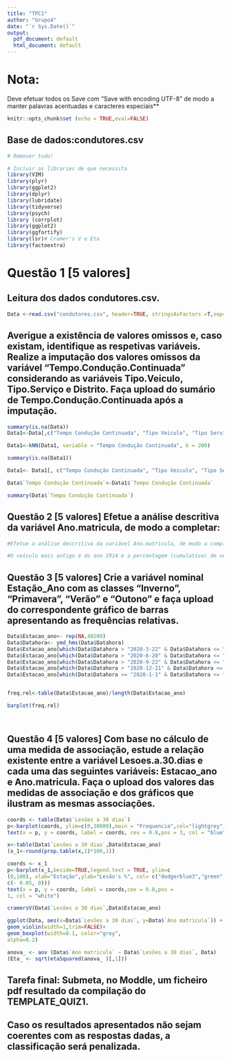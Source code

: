 ```yaml
---
title: "TPC1"
author: "Grupo4"
date: "`r Sys.Date()`"
output:
  pdf_document: default
  html_document: default
---
```


# Nota:
Deve efetuar todos os Save com "Save with encoding UTF-8" de modo a manter palavras acentuadas e caracteres especiais**

``` r
knitr::opts_chunk$set (echo = TRUE,eval=FALSE) 
```

## Base de dados:condutores.csv
```r
# Remover tudo!

# Incluir as libraries de que necessita
library(VIM)
library(plyr)
library(ggplot2)
library(dplyr)
library(lubridate)
library(tidyverse)
library(psych)
library (corrplot)
library(ggplot2)
library(ggfortify)
library(lsr)# Cramer's V e Eta
library(factoextra)
```
# Questão 1 [5 valores] 

## Leitura dos dados condutores.csv.

```r
Data <-read.csv("condutores.csv", header=TRUE, stringsAsFactors =T,sep=",",dec=",",check.names=F,na.strings=c("NA","NÃO DEFINIDO"),fileEncoding = "UTF-8")

```
## Averigue a existência de valores omissos e, caso existam, identifique as respetivas variáveis. Realize a imputação dos valores omissos da variável "Tempo.Condução.Continuada" considerando as variáveis Tipo.Veiculo, Tipo.Serviço e Distrito. Faça upload do sumário de Tempo.Condução.Continuada após a imputação.

```r
summary(is.na(Data))
Data1<-Data[,c("Tempo Condução Continuada", "Tipo Veiculo", "Tipo Serviço", "Distrito")]

Data1<-kNN(Data1, variable = "Tempo Condução Continuada", k = 200)

summary(is.na(Data1))

Data1<- Data1[, c("Tempo Condução Continuada", "Tipo Veiculo", "Tipo Serviço", "Distrito")]

Data$`Tempo Condução Continuada`<-Data1$`Tempo Condução Continuada`
```
```r
summary(Data$`Tempo Condução Continuada`)
```

## Questão 2 [5 valores] Efetue a análise descritiva da variável Ano.matricula, de modo a completar:

```r

#Efetue a análise descritiva da variável Ano.matricula, de modo a completar:

#O veículo mais antigo é do ano 1914 e a percentagem (cumulativa) de veículos com ano de matrícula inferior ou igual a 2007 é 51,5%(percentagem com uma casa decimal); os veículos com ano de matrícula inferior a 1977 (indique o ano) podem ser considerados outliers.  Considerando o ano de 2020 para o cálculo da idade dos veículos, observa-se que 25% dos veículos têm menos de 7 anos. 

```
## Questão 3 [5 valores] Crie a variável nominal Estação_Ano com as classes "Inverno", "Primavera", "Verão" e "Outono" e faça upload do correspondente gráfico de barras apresentando as frequências relativas.

```r
Data$Estacao_ano<- rep(NA,40209)
Data$Datahora<- ymd_hms(Data$Datahora)
Data$Estacao_ano[which(Data$Datahora > "2020-3-22" & Data$Datahora <= "2020-6-20" )]<- "Primavera"
Data$Estacao_ano[which(Data$Datahora > "2020-6-20" & Data$Datahora <= "2020-9-22" )]<- "Verão"
Data$Estacao_ano[which(Data$Datahora > "2020-9-22" & Data$Datahora <= "2020-12-21" )]<- "Outono"
Data$Estacao_ano[which(Data$Datahora > "2020-12-21" & Data$Datahora <= "2021-1-1" )]<- "Inverno"
Data$Estacao_ano[which(Data$Datahora >= "2020-1-1" & Data$Datahora <= "2020-3-22" )]<- "Inverno"


freq.rel<-table(Data$Estacao_ano)/length(Data$Estacao_ano)

barplot(freq.rel)




```

## Questão 4 [5 valores] Com base no cálculo de uma medida de associação, estude a relação existente entre a variável Lesoes.a.30.dias e cada uma das seguintes variáveis: Estacao_ano e Ano.matricula. Faça o upload dos valores das medidas de associação e dos gráficos que ilustram as mesmas associações.


```r
coords <- table(Data$`Lesões a 30 dias`)
p<-barplot(coords, ylim=c(0,30000),main = "Frequencia",col="lightgrey")
text(x = p, y = coords, label = coords, cex = 0.8,pos = 3, col = "blue")

x<-table(Data$`Lesões a 30 dias`,Data$Estacao_ano)
(x_1<-round(prop.table(x,2)*100,1))

coords <- x_1
p<-barplot(x_1,beside=TRUE,legend.text = TRUE, ylim=c
(0,100), xlab="Estação",ylab="Lesão's %", col= c("dodgerblue3","green", "blue", "red"),args.legend = list(x = "topright",inset =
c(- 0.05, 0)))
text(x = p, y = coords, label = coords,cex = 0.8,pos =
1, col = "white")

cramersV(Data$`Lesões a 30 dias`,Data$Estacao_ano)

ggplot(Data, aes(x=Data$`Lesões a 30 dias`, y=Data$`Ano matricula`)) +
geom_violin(width=1,trim=FALSE)+
geom_boxplot(width=0.1, color="grey",
alpha=0.2)

anova_ <- aov (Data$`Ano matricula` ~ Data$`Lesões a 30 dias`, Data)
(Eta_ <- sqrt(etaSquared(anova_ )[,1]))


```

## Tarefa final: Submeta, no Moddle, um ficheiro pdf resultado da compilação do TEMPLATE_QUIZ1.
## Caso os resultados apresentados não sejam coerentes com as respostas dadas, a classificação será penalizada.